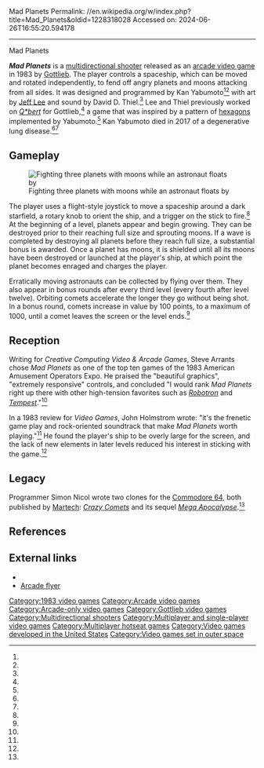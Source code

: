 Mad Planets
Permalink: //en.wikipedia.org/w/index.php?title=Mad_Planets&oldid=1228318028
Accessed on: 2024-06-26T16:55:20.594178



------
Mad Planets
{{Short description|1983 video game}}
{{Use mdy dates|date=September 2020}}
{{Infobox video game
|title         = Mad Planets
|image         = Mad Planets arcade flyer.jpg
|developer     = [[Gottlieb]]
|publisher     = [[Gottlieb]]
|programmer    = Kan Yabumoto
|artist        = [[Jeff Lee (video game artist)|Jeff Lee]]
|composer      = David D. Thiel
|platforms     = [[Arcade video game|Arcade]]
|released      = {{vgrelease|NA|February 1983<ref name="ah">{{cite web|url=https://www.arcade-history.com/?page=detail&id=1434|title=Mad Planets [Model GV-102]|website=arcade-history.com|accessdate=2018-10-06}}</ref>}}
|genre         = [[Multidirectional shooter]]
|modes         = 1-2 players alternating turns
|arcade system = GG-III<ref>{{cite web|url=https://www.mikesarcade.com/cgi-bin/spies.cgi?action=url&type=info&page=Gottlieb-info.txt|title=Gottlieb Video System Boards|website=mikesarcade.com|accessdate=2018-10-06}}</ref>
}}

'''''Mad Planets''''' is a [[multidirectional shooter]] released as an [[arcade video game]] in 1983 by [[Gottlieb]]. The player controls a spaceship, which can be moved and rotated independently, to fend off angry planets and moons attacking from all sides. It was designed and programmed by Kan Yabumoto<ref name="arcadehistory"/><ref name="giantlist"/> with art by [[Jeff Lee (video game artist)|Jeff Lee]] and sound by David D. Thiel.<ref name="arcadehistory"/> Lee and Thiel previously worked on ''[[Q*bert]]'' for Gottlieb,<ref name="qbert"/> a game that was inspired by a pattern of [[hexagon]]s implemented by Yabumoto.<ref name="coinop"/> Kan Yabumoto died in 2017 of a degenerative lung disease.<ref name="trickman"/><ref name="arcadeblogger"/>

==Gameplay==
[[Image:ARC Mad Planets.png|thumb|left|Fighting three planets with moons while an astronaut floats by]]

The player uses a flight-style joystick to move a spaceship around a dark starfield, a rotary knob to orient the ship, and a trigger on the stick to fire.<ref name="arrants"/> At the beginning of a level, planets appear and begin growing. They can be destroyed prior to their reaching full size and sprouting moons. If a wave is completed by destroying all planets before they reach full size, a substantial bonus is awarded. Once a planet has moons, it is shielded until all its moons have been destroyed or launched at the player's ship, at which point the planet becomes enraged and charges the player.

Erratically moving astronauts can be collected by flying over them. They also appear in bonus rounds after every third level (every fourth after level twelve). Orbiting comets accelerate the longer they go without being shot. In a bonus round, comets increase in value by 100 points, to a maximum of 1000, until a comet leaves the screen or the level ends.<ref name="sabbatini"/>

==Reception==
Writing for ''Creative Computing Video & Arcade Games'', Steve Arrants chose ''Mad Planets'' as one of the top ten games of the 1983 American Amusement Operators Expo. He praised the "beautiful graphics", "extremely responsive" controls, and concluded "I would rank ''Mad Planets'' right up there with other high-tension favorites such as ''[[Robotron: 2084|Robotron]]'' and ''[[Tempest (video game)|Tempest]]''."<ref name="arrants"/>

In a 1983 review for ''Video Games'', John Holmstrom wrote: "it's the frenetic game play and rock-oriented soundtrack that make ''Mad Planets'' worth playing."<ref name=holmstrom/> He found the player's ship to be overly large for the screen, and the lack of new elements in later levels reduced his interest in sticking with the game.<ref name=holmstrom/>

==Legacy==
Programmer Simon Nicol wrote two clones for the [[Commodore 64]], both published by [[Martech]]: ''[[Crazy Comets]]'' and its sequel ''[[Mega Apocalypse]]''.<ref name="wilkins"/>

==References==
{{reflist|refs=
<ref name="giantlist">{{cite web|title=The Giant List of Classic Game Programmers |url=https://dadgum.com/giantlist/ |first1=James |last1=Hague}}</ref>
<ref name="arcadehistory">{{cite web|title=Mad Planets|url=http://www.arcade-history.com/?page=detail&id=1434|website=Arcade History}}</ref>
<ref name="wilkins">{{cite web|last1=Wilkins|first1=Chros|title=C64Gems : Mega Apocalypse|url=http://www.retro-now.com/c64gems-mega-apocalypse/|website=Retro Now!|date=May 8, 2016 }}</ref>
<ref name="sabbatini">{{cite web|last1=Sabbatini|first1=Mark|title=MAME Reviews: Mad Planets|url=http://www.retrogamingtimes.com/magazine/?issue=94&page=301&theme=green|website=Retrogaming Times}}</ref>
<ref name="qbert">{{cite web|title=Q*bert|url=http://www.arcade-history.com/?page=detail&id=2094|website=Arcade History}}</ref>
<ref name="arrants">{{cite journal|last1=Arrants|first1=Steve|title=New Top 10 Games at the AOE '83|journal=Creative Computing Video & Arcade Games|date=Fall 1983|volume=1|issue=2|url=http://www.atarimagazines.com/cva/v1n2/toptengamesofaoe.php}}</ref>
<ref name="trickman">{{cite web|title=Dr. Kan Yabumoto - Creator of Mad Planets passed away|url=https://forums.arcade-museum.com/showthread.php?t=401349|website=KLOV forums|date=April 4, 2017}}</ref>
<ref name="arcadeblogger">{{cite web|title=Kan Yabumoto: Mad Planets|url=https://arcadeblogger.com/2017/04/07/kan-yabumoto-mad-planets/|website=The Arcade Blogger|date=2017}}</ref>
<ref name="coinop">{{cite web |last1=Davis |first1=Warren |title=The Creation of Q*bert |url=http://www.coinop.org/features/qbstory.aspx |website=coinop.org}}</ref>
<ref name=holmstrom>{{cite journal |last1=Holmstrom |first1=John |title=Coin-op Shop: Mad Planets |journal=Video Games |date=August 1983 |volume=1 |issue=11 |pages=44–45 |url=https://archive.org/details/Video_Games_Volume_1_Number_11_1983-08_Pumpkin_Press_US/page/n43/mode/2up}}</ref>
}}

== External links ==
*{{KLOV game|id=8489|name=Mad Planets}}
*[http://flyers.arcade-museum.com/?page=wide-flyer&db=videodb&id=628&image=2 Arcade flyer]

{{DEFAULTSORT:Mad Planets}}
[[Category:1983 video games]]
[[Category:Arcade video games]]
[[Category:Arcade-only video games]]
[[Category:Gottlieb video games]]
[[Category:Multidirectional shooters]]
[[Category:Multiplayer and single-player video games]]
[[Category:Multiplayer hotseat games]]
[[Category:Video games developed in the United States]]
[[Category:Video games set in outer space]]